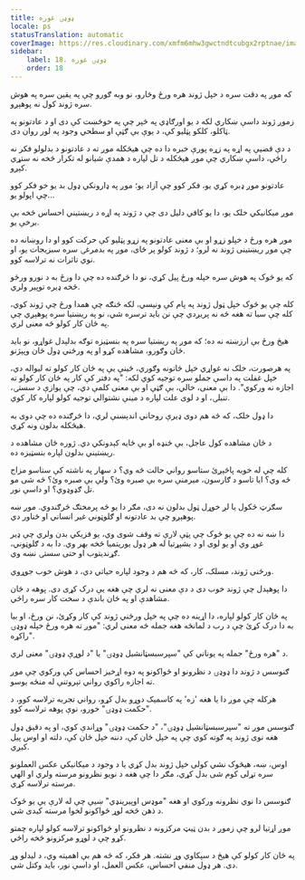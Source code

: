 ```yaml
---
title: ډوډۍ غوره
locale: ps
statusTranslation: automatic
coverImage: https://res.cloudinary.com/xmfm6mhw3gwctndtcubgx2rptnae/image/upload/v1740468922/small_cover_tratado_de_psicologia_revolucionaria_a4c0dca4e0.webp
sidebar:
    label: 18. ډوډۍ غوره
    order: 18
---
```

که موږ په دقت سره د خپل ژوند هره ورځ وڅارو، نو وبه ګورو چې په یقین سره په هوش سره ژوند کول نه پوهېږو.

زموږ ژوند داسې ښکاري لکه د یو اورګاډي په څېر چې په خوځښت کې دی او د عادتونو په ټاکلو، کلکو پټلیو کې، د یوې بې ګټې او سطحي وجود په لور روان دی.

د دې قضیې په اړه په زړه پورې خبره دا ده چې هیڅکله موږ ته د عادتونو د بدلولو فکر نه راځي، داسې ښکاري چې موږ هیڅکله د تل لپاره د همدې شیانو له تکرار څخه نه ستړي کېږو.

عادتونو موږ ډبره کړي یو، فکر کوو چې آزاد یو؛ موږ په ډارونکي ډول بد یو خو فکر کوو چې اپولو یو...

موږ میکانیکي خلک یو، دا یو کافي دلیل دی چې د ژوند په اړه د ریښتیني احساس څخه بې برخې یو.

موږ هره ورځ د خپلو زړو او بې معنی عادتونو په زړو پټلیو کې حرکت کوو او دا روښانه ده چې موږ ریښتینی ژوند نه لرو؛ د ژوند کولو پر ځای، موږ په بدمرغۍ سره سبزیجات یو، او نوي تاثرات نه ترلاسه کوو.

که یو څوک په هوش سره خپله ورځ پیل کړي، نو دا څرګنده ده چې دا ورځ به د نورو ورځو څخه ډیره توپیر ولري.

کله چې یو څوک خپل ټول ژوند په پام کې ونیسي، لکه څنګه چې همدا ورځ چې ژوند کوي، کله چې سبا ته هغه څه نه پریږدي چې نن باید ترسره شي، نو په ریښتیا سره پوهېږي چې په ځان کار کولو څه معنی لري.

هیڅ ورځ بې ارزښته نه ده؛ که موږ په ریښتیا سره په بنسټیزه توګه بدلېدل غواړو، نو باید ځان وګورو، مشاهده کړو او په ورځني ډول ځان وپېژنو.

په هرصورت، خلک نه غواړي خپل ځانونه وګوري، ځینې یې په ځان کار کولو ته لیواله دي، خپل غفلت په داسې جملو سره توجیه کوي لکه: "په دفتر کې کار په ځان کار کولو ته اجازه نه ورکوي". دا بې معنی، خالي، بې ګټې او بې معنی کلمې دي، چې یوازې د سستۍ، تنبلۍ، او د لوی علت لپاره د مینې نشتوالي توجیه کولو لپاره کار کوي.

دا ډول خلک، که څه هم دوی ډیرې روحاني اندېښنې لري، دا څرګنده ده چې دوی به هیڅکله بدلون ونه کړي.

د ځان مشاهده کول عاجل، بې ځنډه او بې ځایه کېدونکي دي. ژوره ځان مشاهده د ریښتیني بدلون لپاره بنسټیزه ده.

کله چې له خوبه پاڅېږئ ستاسو رواني حالت څه وي؟ د سهار په ناشته کې ستاسو مزاج څه وي؟ ایا تاسو د ګارسون، میرمنې سره بې صبره وئ؟ ولې بې صبره وئ؟ څه شی مو تل ګډوډوي؟ او داسې نور.

سګرټ څکول یا لږ خوړل ټول بدلون نه دی، مګر دا یو څه پرمختګ څرګندوي. موږ ښه پوهېږو چې بد عادتونه او ګلوټوني غیر انساني او ځناور دي.

دا ښه نه ده چې یو څوک چې پټې لارې ته وقف شوی وي، یو فزیکي بدن ولري چې ډیر غوړ وي او یو لوی او د بشپړتیا له هر ډول یوریتمیا څخه بهر وي. دا به د ګلوټوني، ګړندیتوب او حتی سستۍ نښه وي.

ورځنی ژوند، مسلک، کار، که څه هم د وجود لپاره حیاتي دي، د هوش خوب جوړوي.

دا پوهېدل چې ژوند خوب دی د دې معنی نه لري چې هغه یې درک کړی دی. پوهه د ځان مشاهدې او په ځان باندې د سخت کار سره راځي.

په ځان کار کولو لپاره، دا اړینه ده چې په خپل ورځني ژوند کې کار وکړئ، نن ورځ، او بیا به دا درک کړئ چې د رب د لمانځه هغه جمله څه معنی لري: "موږ ته هره ورځ خپله ډوډۍ راکړه".

د "هره ورځ" جمله په یوناني کې "سپرسبسټانشیل ډوډۍ" یا "د لوړې ډوډۍ" معنی لري.

ګنوسس د ژوند دا ډوډۍ د نظرونو او ځواکونو په دوه اړخیز احساس کې ورکوي چې موږ ته اجازه راکوي رواني تېروتنې له منځه یوسو.

هرکله چې موږ دا یا هغه 'زه' په کاسمیک دوړو بدل کړو، رواني تجربه ترلاسه کوو، د "حکمت ډوډۍ" خورو، نوې پوهه ترلاسه کوو.

ګنوسس موږ ته "سپرسبسټانشیل ډوډۍ"، "د حکمت ډوډۍ" وړاندې کوي، او په دقیق ډول هغه نوی ژوند په ګوته کوي چې په خپل ځان کې، دننه خپل ځان کې، دلته او اوس پیل کیږي.

اوس، ښه، هیڅوک نشي کولی خپل ژوند بدل کړي یا د وجود د میکانیکي عکس العملونو سره تړلی کوم شی بدل کړي، مګر دا چې هغه د نویو نظرونو مرسته ولري او الهي مرسته ترلاسه کړي.

ګنوسس دا نوي نظرونه ورکوي او هغه "موډس اوپیرینډي" ښیې چې له لارې یې یو څوک د ذهن څخه لوړ ځواکونو لخوا مرسته کیدی شي.

موږ اړتیا لرو چې زموږ د بدن ټیټ مرکزونه د نظرونو او ځواکونو ترلاسه کولو لپاره چمتو کړو چې د لوړو مرکزونو څخه راځي.

په ځان کار کولو کې هیڅ د سپکاوي وړ نشته. هر فکر، که څه هم بې اهمیته وي، د لیدلو وړ دی. هر ډول منفي احساس، عکس العمل، او داسې نور، باید وکتل شي.


